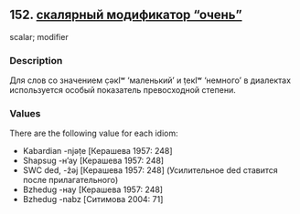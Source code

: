 ## 152. <a href =  'https://agricolamz.github.io/The_Circassian_Isoglosses_Database/152.html'>скалярный модификатор "очень"</a>
scalar; modifier

### Description

Для слов со значением c̣əкIʷ ‘маленький’ и ṭeкIʷ ‘немного’ в диалектах используется особый показатель превосходной степени.

### Values
There are the following value for each idiom:

* Kabardian  -njəṭe [Керашева 1957: 248] 
* Shapsug  -н'ау [Керашева 1957: 248] 
* SWC  ded, -ẑəj [Керашева 1957: 248] (Усилительное ded ставится после прилагательного)
* Bzhedug  -нау [Керашева 1957: 248] 
* Bzhedug  -nabz [Ситимова 2004: 71] 

